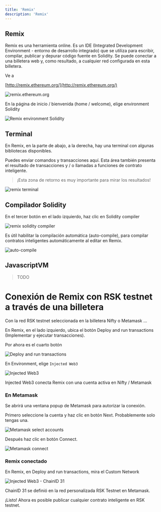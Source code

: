 ---
title: 'Remix'
description: 'Remix'
---

## Remix

Remix es una herramienta online. Es un IDE (Integrated Development Environment - entorno de desarrollo integrado) que se utiliza para escribir, compilar, publicar y depurar código fuente en Solidity. Se puede conectar a una billetera web y, como resultado, a cualquier red configurada en esta billetera.

Ve a

[http://remix.ethereum.org/](http://remix.ethereum.org/)

![remix.ethereum.org](/img/courses/dev/02/remix/image-08.png)

En la página de inicio / bienvenida (home / welcome), elige environment Solidity

![Remix environment Solidity](/img/courses/dev/02/remix/image-09.png)

## Terminal

En Remix, en la parte de abajo, a la derecha, hay una terminal con algunas bibliotecas disponibles.

Puedes enviar comandos y transacciones aquí. Esta área también presenta el resultado de transacciones y / o llamadas a funciones de contrato inteligente.

> ¡Esta zona de retorno es muy importante para mirar los resultados!

![remix terminal](/img/courses/dev/02/remix/image-10.png)

## Compilador Solidity

En el tercer botón en el lado izquierdo, haz clic en Solidity compiler

![remix solidity compiler](/img/courses/dev/02/remix/image-11.png)

Es útil habilitar la compilación automática (auto-compile), para compilar contratos inteligentes automáticamente al editar en Remix.

![auto-compile](/img/courses/dev/02/remix/image-12.png)

## JavascriptVM

> TODO

# Conexión de Remix con RSK testnet a través de una billetera

Con la red RSK testnet seleccionada en la billetera Nifty o Metamask ...

En Remix, en el lado izquierdo, ubica el botón Deploy and run transactions (Implementar y ejecutar transacciones).

Por ahora es el cuarto botón

![Deploy and run transactions](/img/courses/dev/02/remix/image-13.png)

En Environment, elige `Injected Web3`

![Injected Web3](/img/courses/dev/02/remix/image-14.png)

Injected Web3 conecta Remix con una cuenta activa en Nifty / Metamask

### En Metamask

Se abrirá una ventana popup de Metamask para autorizar la conexión.

Primero seleccione la cuenta y haz clic en botón Next. Probablemente solo tengas una.

![Metamask select accounts](/img/courses/dev/02/remix/image-15.png)

Después haz clic en botón Connect.

![Metamask connect](/img/courses/dev/02/remix/image-16.png)

### Remix conectado

En Remix, en Deploy and run transactions, mira el Custom Network

![Injected Web3 - ChainID 31](/img/courses/dev/02/remix/image-17.png)

ChainID 31 se definió en la red personalizada RSK Testnet en Metamask.

¡Listo! Ahora es posible publicar cualquier contrato inteligente en RSK testnet.
